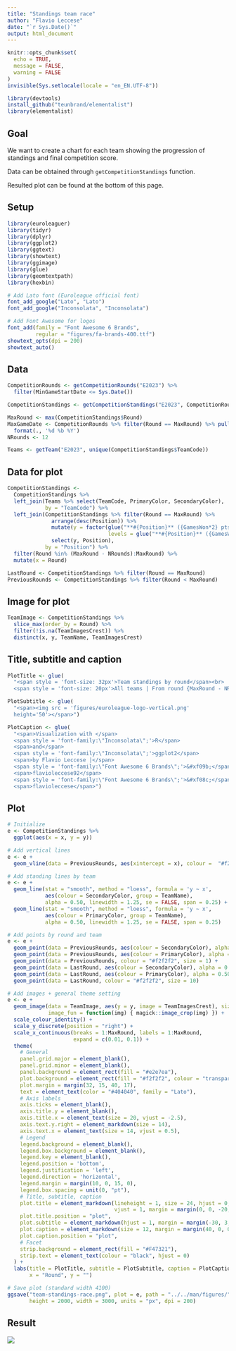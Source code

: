```yaml
---
title: "Standings team race"
author: "Flavio Leccese"
date: "`r Sys.Date()`"
output: html_document
---
```


```r
knitr::opts_chunk$set(
  echo = TRUE,
  message = FALSE,
  warning = FALSE
)
invisible(Sys.setlocale(locale = "en_EN.UTF-8"))

library(devtools)
install_github("teunbrand/elementalist")
library(elementalist)
```

## Goal

We want to create a chart for each team showing the progression of standings and
final competition score.

Data can be obtained through `getCompetitionStandings` function.

Resulted plot can be found at the bottom of this page.

## Setup

```r
library(euroleaguer)
library(tidyr)
library(dplyr)
library(ggplot2)
library(ggtext)
library(showtext)
library(ggimage)
library(glue)
library(geomtextpath)
library(hexbin)

# Add Lato font (Euroleague official font)
font_add_google("Lato", "Lato")
font_add_google("Inconsolata", "Inconsolata")

# Add Font Awesome for logos
font_add(family = "Font Awesome 6 Brands",
         regular = "figures/fa-brands-400.ttf")
showtext_opts(dpi = 200)
showtext_auto()
```

## Data

```r
CompetitionRounds <- getCompetitionRounds("E2023") %>%
  filter(MinGameStartDate <= Sys.Date())

CompetitionStandings <- getCompetitionStandings("E2023", CompetitionRounds$Round)

MaxRound <- max(CompetitionStandings$Round)
MaxGameDate <- CompetitionRounds %>% filter(Round == MaxRound) %>% pull(MaxGameStartDate) %>% 
  format(., '%d %b %Y')
NRounds <- 12

Teams <- getTeam("E2023", unique(CompetitionStandings$TeamCode))
```

## Data for plot

```r
CompetitionStandings <- 
  CompetitionStandings %>%
  left_join(Teams %>% select(TeamCode, PrimaryColor, SecondaryColor),
            by = "TeamCode") %>%
  left_join(CompetitionStandings %>% filter(Round == MaxRound) %>%
              arrange(desc(Position)) %>%
              mutate(y = factor(glue("**#{Position}** ({GamesWon*2} pts) - {TeamName}"),
                                levels = glue("**#{Position}** ({GamesWon*2} pts) - {TeamName}"))) %>%
              select(y, Position),
            by = "Position") %>%
  filter(Round %in% (MaxRound - NRounds):MaxRound) %>% 
  mutate(x = Round)

LastRound <- CompetitionStandings %>% filter(Round == MaxRound)
PreviousRounds <- CompetitionStandings %>% filter(Round < MaxRound)
```

## Image for plot

```r
TeamImage <- CompetitionStandings %>%
  slice_max(order_by = Round) %>%
  filter(!is.na(TeamImagesCrest)) %>%
  distinct(x, y, TeamName, TeamImagesCrest)
```

## Title, subtitle and caption

```r
PlotTitle <- glue(
  "<span style = 'font-size: 32px'>Team standings by round</span><br>
  <span style = 'font-size: 20px'>All teams | From round {MaxRound - NRounds} to round {MaxRound} | {MaxGameDate}</span>")

PlotSubtitle <- glue(
  "<span><img src = 'figures/euroleague-logo-vertical.png'
  height='50'></span>")

PlotCaption <- glue(
  "<span>Visualization with </span>
  <span style = 'font-family:\"Inconsolata\";'>R</span>
  <span>and</span>
  <span style = 'font-family:\"Inconsolata\";'>ggplot2</span>
  <span>by Flavio Leccese |</span>
  <span style = 'font-family:\"Font Awesome 6 Brands\";'>&#xf09b;</span>
  <span>flavioleccese92</span>
  <span style = 'font-family:\"Font Awesome 6 Brands\";'>&#xf08c;</span>
  <span>flavioleccese</span>")
```

## Plot

```r
# Initialize
e <- CompetitionStandings %>%
  ggplot(aes(x = x, y = y))

# Add vertical lines
e <- e +
  geom_vline(data = PreviousRounds, aes(xintercept = x), colour =  "#f2f2f2")

# Add standing lines by team
e <- e +
  geom_line(stat = "smooth", method = "loess", formula = 'y ~ x',
            aes(colour = SecondaryColor, group = TeamName), 
            alpha = 0.50, linewidth = 1.25, se = FALSE, span = 0.25) +
  geom_line(stat = "smooth", method = "loess", formula = 'y ~ x',
            aes(colour = PrimaryColor, group = TeamName), 
            alpha = 0.50, linewidth = 1.25, se = FALSE, span = 0.25)

# Add points by round and team
e <- e +
  geom_point(data = PreviousRounds, aes(colour = SecondaryColor), alpha = 0.50, size = 3) +
  geom_point(data = PreviousRounds, aes(colour = PrimaryColor), alpha = 0.50, size = 3) +
  geom_point(data = PreviousRounds, colour = "#f2f2f2", size = 1) +
  geom_point(data = LastRound, aes(colour = SecondaryColor), alpha = 0.50, size = 12) +
  geom_point(data = LastRound, aes(colour = PrimaryColor), alpha = 0.50, size = 12) +
  geom_point(data = LastRound, colour = "#f2f2f2", size = 10)

# Add images + general theme setting
e <- e +
  geom_image(data = TeamImage, aes(y = y, image = TeamImagesCrest), size = 0.03,
             image_fun = function(img) { magick::image_crop(img) }) +
  scale_colour_identity() +
  scale_y_discrete(position = "right") +
  scale_x_continuous(breaks = 1:MaxRound, labels = 1:MaxRound,
                     expand = c(0.01, 0.1)) +
  theme(
    # General
    panel.grid.major = element_blank(),
    panel.grid.minor = element_blank(),
    panel.background = element_rect(fill = "#e2e7ea"),
    plot.background = element_rect(fill = "#f2f2f2", colour = "transparent"),
    plot.margin = margin(32, 15, 40, 17),
    text = element_text(color = "#404040", family = "Lato"),
    # Axis labels
    axis.ticks = element_blank(),
    axis.title.y = element_blank(),
    axis.title.x = element_text(size = 20, vjust = -2.5),
    axis.text.y.right = element_markdown(size = 14),
    axis.text.x = element_text(size = 14, vjust = 0.5),
    # Legend
    legend.background = element_blank(),
    legend.box.background = element_blank(),
    legend.key = element_blank(),
    legend.position = 'bottom',
    legend.justification = 'left',
    legend.direction = 'horizontal',
    legend.margin = margin(10, 0, 15, 0),
    legend.box.spacing = unit(0, "pt"),
    # Title, subtitle, caption
    plot.title = element_markdown(lineheight = 1, size = 24, hjust = 0,
                                  vjust = 1, margin = margin(0, 0, -20, 0)),
    plot.title.position = "plot",
    plot.subtitle = element_markdown(hjust = 1, margin = margin(-30, 3, 0, 0)),
    plot.caption = element_markdown(size = 12, margin = margin(40, 0, 0, 3)),
    plot.caption.position = "plot",
    # Facet
    strip.background = element_rect(fill = "#F47321"),
    strip.text = element_text(colour = "black", hjust = 0)
  ) +
  labs(title = PlotTitle, subtitle = PlotSubtitle, caption = PlotCaption,
       x = "Round", y = "")
```


```r
# Save plot (standard width 4100)
ggsave("team-standings-race.png", plot = e, path = "../../man/figures/",
       height = 2000, width = 3000, units = "px", dpi = 200)

```

## Result

![](https://raw.githubusercontent.com/FlavioLeccese92/euroleaguer/main/man/figures/team-standings-race.png)

